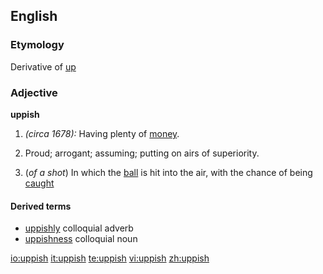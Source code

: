 ==English==

===Etymology===
Derivative of [[up]]

===Adjective===
'''uppish'''

# ''(circa 1678):'' Having plenty of [[money]].
# {{colloquial}} Proud; arrogant; assuming; putting on airs of superiority.
# {{cricket}} (''of a shot'') In which the [[ball]] is hit into the air, with the chance of being [[caught]]

====Derived terms====
* [[uppishly]] colloquial adverb
* [[uppishness]] colloquial noun

[[io:uppish]]
[[it:uppish]]
[[te:uppish]]
[[vi:uppish]]
[[zh:uppish]]